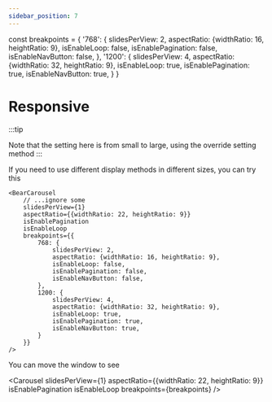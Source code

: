 ```yaml
---
sidebar_position: 7
---
```


const breakpoints = {
    '768': {
        slidesPerView: 2,
        aspectRatio: {widthRatio: 16, heightRatio: 9},
        isEnableLoop: false,
        isEnablePagination: false,
        isEnableNavButton: false,
    },
    '1200': {
        slidesPerView: 4,
        aspectRatio: {widthRatio: 32, heightRatio: 9},
        isEnableLoop: true,
        isEnablePagination: true,
        isEnableNavButton: true,
    }
}

# Responsive

:::tip

Note that the setting here is from small to large, using the override setting method
:::

If you need to use different display methods in different sizes, you can try this

```tsx
<BearCarousel 
    // ...ignore some 
    slidesPerView={1}
    aspectRatio={{widthRatio: 22, heightRatio: 9}}
    isEnablePagination
    isEnableLoop
    breakpoints={{
        768: {
            slidesPerView: 2,
            aspectRatio: {widthRatio: 16, heightRatio: 9},
            isEnableLoop: false,
            isEnablePagination: false,
            isEnableNavButton: false,
        },
        1200: {
            slidesPerView: 4,
            aspectRatio: {widthRatio: 32, heightRatio: 9},
            isEnableLoop: true,
            isEnablePagination: true,
            isEnableNavButton: true,
        }
    }}
/>
```

You can move the window to see

<Carousel
    slidesPerView={1}
    aspectRatio={{widthRatio: 22, heightRatio: 9}}
    isEnablePagination
    isEnableLoop
    breakpoints={breakpoints}
/>
